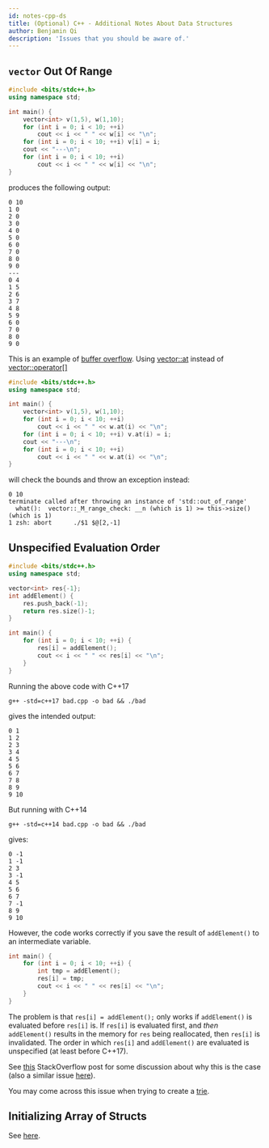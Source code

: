 ```yaml
---
id: notes-cpp-ds
title: (Optional) C++ - Additional Notes About Data Structures
author: Benjamin Qi
description: 'Issues that you should be aware of.'
---
```


## `vector` Out Of Range

```cpp
#include <bits/stdc++.h>
using namespace std;

int main() {
	vector<int> v(1,5), w(1,10);
	for (int i = 0; i < 10; ++i)
		cout << i << " " << w[i] << "\n";
	for (int i = 0; i < 10; ++i) v[i] = i;
	cout << "---\n";
	for (int i = 0; i < 10; ++i)
		cout << i << " " << w[i] << "\n";
}
```

produces the following output:

```
0 10
1 0
2 0
3 0
4 0
5 0
6 0
7 0
8 0
9 0
---
0 4
1 5
2 6
3 7
4 8
5 9
6 0
7 0
8 0
9 0
```

This is an example of [buffer overflow](https://en.wikipedia.org/wiki/Buffer_overflow). Using [vector::at](https://www.cplusplus.com/reference/vector/vector/at/) instead of [vector::operator[]](https://www.cplusplus.com/reference/vector/vector/operator[]/)

```cpp
#include <bits/stdc++.h>
using namespace std;

int main() {
	vector<int> v(1,5), w(1,10);
	for (int i = 0; i < 10; ++i)
		cout << i << " " << w.at(i) << "\n";
	for (int i = 0; i < 10; ++i) v.at(i) = i;
	cout << "---\n";
	for (int i = 0; i < 10; ++i)
		cout << i << " " << w.at(i) << "\n";
}
```

will check the bounds and throw an exception instead:

```
0 10
terminate called after throwing an instance of 'std::out_of_range'
  what():  vector::_M_range_check: __n (which is 1) >= this->size() (which is 1)
1 zsh: abort      ./$1 $@[2,-1]
```

## Unspecified Evaluation Order

```cpp
#include <bits/stdc++.h>
using namespace std;

vector<int> res{-1};
int addElement() {
    res.push_back(-1);
    return res.size()-1;
}

int main() {
    for (int i = 0; i < 10; ++i) {
        res[i] = addElement();
        cout << i << " " << res[i] << "\n";
    }
}
```

Running the above code with C++17

```
g++ -std=c++17 bad.cpp -o bad && ./bad
```

gives the intended output:

```
0 1
1 2
2 3
3 4
4 5
5 6
6 7
7 8
8 9
9 10
```

But running with C++14

```
g++ -std=c++14 bad.cpp -o bad && ./bad
```

gives:

```
0 -1
1 -1
2 3
3 -1
4 5
5 6
6 7
7 -1
8 9
9 10
```

However, the code works correctly if you save the result of `addElement()` to an intermediate variable.

```cpp
int main() {
	for (int i = 0; i < 10; ++i) {
		int tmp = addElement();
		res[i] = tmp;
		cout << i << " " << res[i] << "\n";
	}
}
```

<!-- See [this](https://codeforces.com/blog/entry/83241) CF blog post and  -->

The problem is that `res[i] = addElement();` only works if `addElement()` is evaluated before `res[i]` is. If `res[i]` is evaluated first, and _then_ `addElement()` results in the memory for `res` being reallocated, then `res[i]` is invalidated. The order in which `res[i]` and `addElement()` are evaluated is unspecified (at least before C++17).

See [this](https://stackoverflow.com/questions/38501587/what-are-the-evaluation-order-guarantees-introduced-by-c17#:~:text=In%20C%2B%2B17%2C%20it,of%20the%20object%20is%20evaluated) StackOverflow post for some discussion about why this is the case (also a similar issue [here](https://stackoverflow.com/questions/18040037/why-does-setting-an-element-of-a-map-to-its-size-increments-the-size-before-as)).

You may come across this issue when trying to create a [trie](https://codeforces.com/blog/entry/83241#comment-705458).

## Initializing Array of Structs

See [here](https://codeforces.com/blog/entry/79909?#comment-658518).
